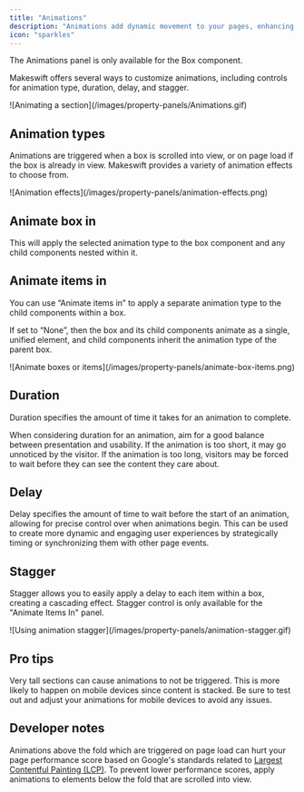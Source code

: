 ```yaml
---
title: "Animations"
description: "Animations add dynamic movement to your pages, enhancing the user experience."
icon: "sparkles"
---
```


<Note>
The Animations panel is only available for the Box component.
</Note>

Makeswift offers several ways to customize animations, including controls for animation type, duration, delay, and stagger.

<Frame>![Animating a section](/images/property-panels/Animations.gif)</Frame>

## Animation types

Animations are triggered when a box is scrolled into view, or on page load if the box is already in view. Makeswift provides a variety of animation effects to choose from.

<Frame>
  ![Animation effects](/images/property-panels/animation-effects.png)
</Frame>

## Animate box in

This will apply the selected animation type to the box component and any child components nested within it. 

## Animate items in

You can use “Animate items in” to apply a separate animation type to the child components within a box.

If set to “None”, then the box and its child components animate as a single, unified element, and child components inherit the animation type of the parent box.

<Frame>
  ![Animate boxes or items](/images/property-panels/animate-box-items.png)
</Frame>

## Duration

Duration specifies the amount of time it takes for an animation to complete.

When considering duration for an animation, aim for a good balance between presentation and usability. If the animation is too short, it may go unnoticed by the visitor. If the animation is too long, visitors may be forced to wait before they can see the content they care about. 

## Delay

Delay specifies the amount of time to wait before the start of an animation, allowing for precise control over when animations begin. This can be used to create more dynamic and engaging user experiences by strategically timing or synchronizing them with other page events.

## Stagger

Stagger allows you to easily apply a delay to each item within a box, creating a cascading effect. Stagger control is only available for the "Animate Items In" panel.

<Frame>
  ![Using animation stagger](/images/property-panels/animation-stagger.gif)
</Frame>

## Pro tips

Very tall sections can cause animations to not be triggered. This is more likely to happen on mobile devices since content is stacked. Be sure to test out and adjust your animations for mobile devices to avoid any
issues.

## Developer notes

Animations above the fold which are triggered on page load can hurt your page performance score based on Google's standards related to [Largest Contentful Painting (LCP)](https://web.dev/articles/lcp). To prevent lower performance scores, apply animations to elements below the fold that are scrolled into view.
